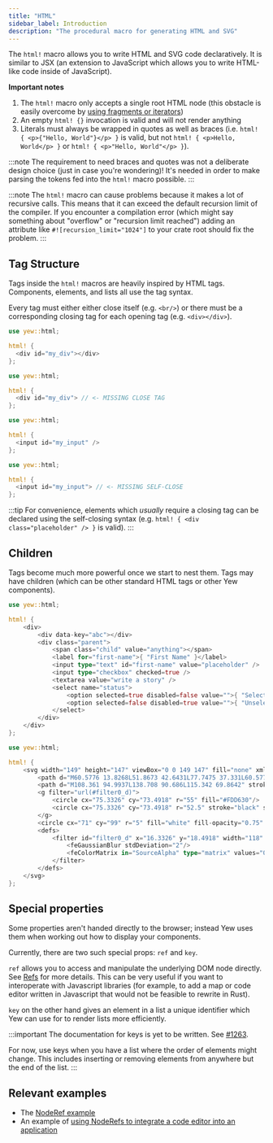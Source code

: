 ```yaml
---
title: "HTML"
sidebar_label: Introduction
description: "The procedural macro for generating HTML and SVG"
---
```



The `html!` macro allows you to write HTML and SVG code declaratively. It is similar to JSX
\(an extension to JavaScript which allows you to write HTML-like code inside of JavaScript\).

**Important notes**

1. The `html!` macro only accepts a single root HTML node \(this obstacle is easily overcome by
   [using fragments or iterators](../html/lists.mdx)\)
2. An empty `html! {}` invocation is valid and will not render anything
3. Literals must always be wrapped in quotes as well as braces (i.e.
   `html! { <p>{"Hello, World"}</p> }` is valid, but not `html! { <p>Hello, World</p> }` or
   `html! { <p>"Hello, World"</p> }`).

:::note
The requirement to need braces and quotes was not a deliberate design choice (just in case you're
wondering)! It's needed in order to make parsing the tokens fed into the `html!` macro possible.
:::

:::note
The `html!` macro can cause problems because it makes a lot of recursive calls. This means that it
can exceed the default recursion limit of the compiler. If you encounter a compilation error
(which might say something about "overflow" or "recursion limit reached") adding an attribute like
`#![recursion_limit="1024"]` to your crate root should fix the problem.
:::

## Tag Structure

Tags inside the `html!` macros are heavily inspired by HTML tags. Components, elements, and lists
all use the tag syntax.

Every tag must either either close itself (e.g. `<br/>`) or there must be a corresponding closing
tag for each opening tag (e.g. `<div></div>`).

<Tabs>
  <TabItem value="Open - Close" label="Open - Close" default>

```rust
use yew::html;

html! {
  <div id="my_div"></div>
};
```

  </TabItem>
  <TabItem value="Invalid" label="Invalid">

```rust ,compile_fail
use yew::html;

html! {
  <div id="my_div"> // <- MISSING CLOSE TAG
};
```

  </TabItem>
</Tabs>

<Tabs>
  <TabItem value="Self-closing" label="Self-closing">

```rust
use yew::html;

html! {
  <input id="my_input" />
};
```

  </TabItem>
  <TabItem value="Invalid" label="Invalid">

```rust ,compile_fail
use yew::html;

html! {
  <input id="my_input"> // <- MISSING SELF-CLOSE
};
```

  </TabItem>
</Tabs>

:::tip
For convenience, elements which _usually_ require a closing tag can be declared using the
self-closing syntax (e.g. `html! { <div class="placeholder" /> }` is valid).
:::

## Children

Tags become much more powerful once we start to nest them. Tags may have children (which can be
other standard HTML tags or other Yew components).

<Tabs>
  <TabItem value="HTML" label="HTML">

```rust
use yew::html;

html! {
    <div>
        <div data-key="abc"></div>
        <div class="parent">
            <span class="child" value="anything"></span>
            <label for="first-name">{ "First Name" }</label>
            <input type="text" id="first-name" value="placeholder" />
            <input type="checkbox" checked=true />
            <textarea value="write a story" />
            <select name="status">
                <option selected=true disabled=false value="">{ "Selected" }</option>
                <option selected=false disabled=true value="">{ "Unselected" }</option>
            </select>
        </div>
    </div>
};
```

  </TabItem>
  <TabItem value="SVG" label="SVG">

```rust
use yew::html;

html! {
    <svg width="149" height="147" viewBox="0 0 149 147" fill="none" xmlns="http://www.w3.org/2000/svg">
        <path d="M60.5776 13.8268L51.8673 42.6431L77.7475 37.331L60.5776 13.8268Z" fill="#DEB819"/>
        <path d="M108.361 94.9937L138.708 90.686L115.342 69.8642" stroke="black" stroke-width="4" stroke-linecap="round" stroke-linejoin="round"/>
        <g filter="url(#filter0_d)">
            <circle cx="75.3326" cy="73.4918" r="55" fill="#FDD630"/>
            <circle cx="75.3326" cy="73.4918" r="52.5" stroke="black" stroke-width="5"/>
        </g>
        <circle cx="71" cy="99" r="5" fill="white" fill-opacity="0.75" stroke="black" stroke-width="3"/>
        <defs>
            <filter id="filter0_d" x="16.3326" y="18.4918" width="118" height="118" filterUnits="userSpaceOnUse" color-interpolation-filters="sRGB">
                <feGaussianBlur stdDeviation="2"/>
                <feColorMatrix in="SourceAlpha" type="matrix" values="0 0 0 0 0 0 0 0 0 0 0 0 0 0 0 0 0 0 127 0"/>
            </filter>
        </defs>
    </svg>
};
```

  </TabItem>
</Tabs>

## Special properties

Some properties aren't handed directly to the browser; instead Yew uses them when working out how to
display your components.

Currently, there are two such special props: `ref` and `key`.

`ref` allows you to access and manipulate the underlying DOM node directly. See
[Refs](../components/refs.mdx) for more details. This can be very useful if you want to interoperate with
Javascript libraries (for example, to add a map or code editor written in Javascript that would not
be feasible to rewrite in Rust).

`key` on the other hand gives an element in a list a unique identifier which Yew can use for
to render lists more efficiently.

:::important
The documentation for keys is yet to be written. See [#1263](https://github.com/yewstack/yew/issues/1263).

For now, use keys when you have a list where the order of elements might change. This includes
inserting or removing elements from anywhere but the end of the list.
:::

## Relevant examples

- The [NodeRef example](https://github.com/yewstack/yew/tree/master/examples/node_refs)
- An example of [using NodeRefs to integrate a code editor into an application](https://github.com/siku2/rust-monaco/blob/master/src/yew/mod.rs)

